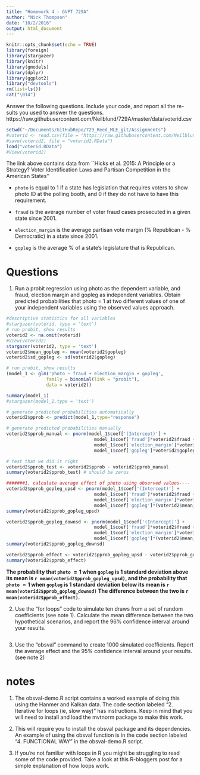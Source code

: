 ```yaml
---
title: "Homework 4 - GVPT 729A"
author: "Nick Thompson"
date: "10/2/2016"
output: html_document
---
```


```r
knitr::opts_chunk$set(echo = TRUE)
library(foreign)
library(stargazer)
library(knitr)
library(gmodels)
library(dplyr)
library(ggplot2)
library("devtools")
rm(list=ls())
cat("\014")
```

Answer the following questions. Include your code, and report all the re- sults you used to answer the questions. https://raw.githubusercontent.com/Neilblund/729A/master/data/voterid.csv

```r
setwd("~/Documents/GitHubRepo/729_Reed_MLE_git/Assignments")
#voterid <- read.csv(file = "https://raw.githubusercontent.com/Neilblund/729A/master/data/voterid.csv", header = TRUE, sep = ",")
#save(voterid2, file = "voterid2.RData")
load("voterid.RData")
#View(voterid2)
```

The link above contains data from ``Hicks et al. 2015:  A Principle or a Strategy?  Voter Identification Laws and Partisan Competition in the American States''

* `photo` is equal to $1$ if a state has legislation that requires voters to show photo ID at the polling booth, and $0$ if they do not have to have this requirement.

* `fraud` is the average number of voter fraud cases prosecuted in a given state since 2001.

* `election_margin` is the average partisan vote margin ($\%$ Republican - $\%$ Democratic) in a state since 2001.

* `gopleg` is the average $\%$ of a state's legislature that is Republican.

# Questions

1. Run a probit regression using photo as the dependent variable, and fraud, election margin and gopleg as independent variables. Obtain predicted probabilities that photo = 1 at two different values of one of your independent variables using the observed values approach.

```r
#descriptive statistics for all variables
#stargazer(voterid, type = 'text')
# run probit, show results
voterid2 <- na.omit(voterid)
#View(voterid2)
stargazer(voterid2, type = 'text')
voterid2$mean_gopleg <- mean(voterid2$gopleg)
voterid2$sd_gopleg <- sd(voterid2$gopleg)

# run probit, show results
(model_1 <- glm('photo ~ fraud + election_margin + gopleg', 
               family = binomial(link = "probit"), 
               data = voterid2)) 

summary(model_1)
#stargazer(model_1,type = 'text')

# generate predicted probabilities automatically
voterid2$pprob <- predict(model_1,type="response")

# generate predicted probabilities manually
voterid2$pprob_manual <- pnorm(model_1$coef['(Intercept)'] +
                                 model_1$coef['fraud']*voterid2$fraud +
                                 model_1$coef['election_margin']*voterid2$election_margin +
                                 model_1$coef['gopleg']*voterid2$gopleg)

# test that we did it right
voterid2$pprob_test <- voterid2$pprob - voterid2$pprob_manual
summary(voterid2$pprob_test) # should be zeros

#######1. calculate average effect of photo using observed values----
voterid2$pprob_gopleg_upsd <- pnorm(model_1$coef['(Intercept)'] + 
                                 model_1$coef['fraud']*voterid2$fraud + 
                                 model_1$coef['election_margin']*voterid2$election_margin + 
                                 model_1$coef['gopleg']*(voterid2$mean_gopleg+voterid2$sd_gopleg))
summary(voterid2$pprob_gopleg_upsd)

voterid2$pprob_gopleg_downsd <- pnorm(model_1$coef['(Intercept)'] + 
                                 model_1$coef['fraud']*voterid2$fraud + 
                                 model_1$coef['election_margin']*voterid2$election_margin + 
                                 model_1$coef['gopleg']*(voterid2$mean_gopleg-voterid2$sd_gopleg))
summary(voterid2$pprob_gopleg_downsd)

voterid2$pprob_effect <- voterid2$pprob_gopleg_upsd - voterid2$pprob_gopleg_downsd
summary(voterid2$pprob_effect)		

```

**The probability that `photo` $=1$ when `gopleg` is $1$ standard deviation above its mean is `r mean(voterid2$pprob_gopleg_upsd)`, and the probability that `photo` $=1$ when `gopleg` is $1$ standard deviation below its mean is `r mean(voterid2$pprob_gopleg_downsd)`  The difference between the two is `r mean(voterid2$pprob_effect)`.**

2.  Use the “for loops” code to simulate ten draws from a set of random coefficients (see note 1). Calculate the mean difference between the two hypothetical scenarios, and report the 96% confidence interval around your results.

```r

```

3.  Use the “obsval” command to create 1000 simulated coefficients. Report the average effect and the 95% confidence interval around your results. (see note 2)

# notes

1.  The obsval-demo.R script contains a worked example of doing this using the Hanmer and Kalkan data. The code section labeled “2. Iterative for loops (ie, slow way)” has instructions. Keep in mind that you will need to install and load the mvtnorm package to make this work.

2.  This will require you to install the obsval package and its dependencies. An example of using the obsval function is in the code section labeled “4. FUNCTIONAL WAY” in the obsval-demo.R script.

3.  If you’re not familiar with loops in R you might be struggling to read some of the code provided. Take a look at this R-bloggers post for a simple explanation of how loops work.


